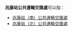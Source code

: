 '''兆康站公共運輸交匯處'''可以指：
* [[兆康站（南）公共運輸交匯處|兆康站（南）公共運輸交匯處]]
* [[兆康站（北）公共運輸交匯處|兆康站（北）公共運輸交匯處]]

{{disambiguation|cat=八字以上建築物消歧義}}